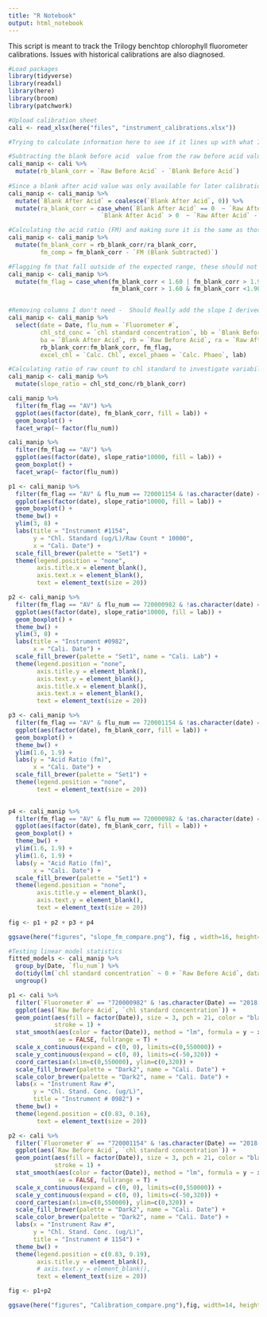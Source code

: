 ```yaml
---
title: "R Notebook"
output: html_notebook
---
```


This script is meant to track the Trilogy benchtop chlorophyll fluorometer calibrations. Issues with historical calibrations are also diagnosed.

```r
#Load packages
library(tidyverse)
library(readxl)
library(here)
library(broom)
library(patchwork)
```

```r
#Upload calibration sheet
cali <- read_xlsx(here("files", "instrument_calibrations.xlsx"))
```

```r
#Trying to calculate information here to see if it lines up with what I did in Excel

#Subtracting the blank before acid  value from the raw before acid value. Renaming using convention rb as "raw before acid" and ra as "raw after acid"
cali_manip <- cali %>% 
  mutate(rb_blank_corr = `Raw Before Acid` - `Blank Before Acid`)
         
#Since a blank after acid value was only available for later calibrations, I subtract the blank before acid values when not available and blank after acid value when it is available         
cali_manip <- cali_manip %>% 
  mutate(`Blank After Acid` = coalesce(`Blank After Acid`, 0)) %>% 
  mutate(ra_blank_corr = case_when(`Blank After Acid` == 0  ~ `Raw After Acid` - `Blank Before Acid`,
                          `Blank After Acid` > 0  ~ `Raw After Acid` - `Blank After Acid`))

#Calculating the acid ratio (FM) and making sure it is the same as those calculated in excel.                      
cali_manip <- cali_manip %>%
  mutate(fm_blank_corr = rb_blank_corr/ra_blank_corr,
         fm_comp = fm_blank_corr - `FM (Blank Subtracted)`)

#Flagging fm that fall outside of the expected range, these should not be used for deriving calibration values. The low values generally occur as a result of standard concentrations that were too low. It also seems like slight acid contaimination may have been an issue for the Hakai calibrations. It is unclear why very high fm values occured.
cali_manip <- cali_manip %>% 
  mutate(fm_flag = case_when(fm_blank_corr < 1.60 | fm_blank_corr > 1.90 ~ "SVC",
                             fm_blank_corr > 1.60 & fm_blank_corr <1.90 ~ "AV"))


#Removing columns I don't need -  Should Really add the slope I derived in excel and that is currently applied to the data on the portal.
cali_manip <- cali_manip %>% 
  select(date = Date, flu_num = `Fluorometer #`, 
         chl_std_conc = `chl standard concentration`, bb = `Blank Before Acid`,
         ba = `Blank After Acid`, rb = `Raw Before Acid`, ra = `Raw After Acid`,
         rb_blank_corr:fm_blank_corr, fm_flag, 
         excel_chl = `Calc. Chl`, excel_phaeo = `Calc. Phaeo`, lab)

#Calculating ratio of raw count to chl standard to investigate variability in slope
cali_manip <- cali_manip %>% 
  mutate(slope_ratio = chl_std_conc/rb_blank_corr)

```

```r

cali_manip %>% 
  filter(fm_flag == "AV") %>% 
  ggplot(aes(factor(date), fm_blank_corr, fill = lab)) +
  geom_boxplot() +
  facet_wrap(~ factor(flu_num))

cali_manip %>% 
  filter(fm_flag == "AV") %>% 
  ggplot(aes(factor(date), slope_ratio*10000, fill = lab)) +
  geom_boxplot() +
  facet_wrap(~ factor(flu_num))

```

```r
p1 <- cali_manip %>% 
  filter(fm_flag == "AV" & flu_num == 720001154 & !as.character(date) == "2018-04-17") %>% 
  ggplot(aes(factor(date), slope_ratio*10000, fill = lab)) +
  geom_boxplot() +
  theme_bw() +
  ylim(3, 8) +
  labs(title = "Instrument #1154",
       y = "Chl. Standard (ug/L)/Raw Count * 10000",
       x = "Cali. Date") +
  scale_fill_brewer(palette = "Set1") +
  theme(legend.position = "none",
        axis.title.x = element_blank(),
        axis.text.x = element_blank(),
        text = element_text(size = 20)) 

p2 <- cali_manip %>% 
  filter(fm_flag == "AV" & flu_num == 720000982 & !as.character(date) == "2018-04-17") %>% 
  ggplot(aes(factor(date), slope_ratio*10000, fill = lab)) +
  geom_boxplot() +
  theme_bw() +
  ylim(3, 8) +
  labs(title = "Instrument #0982",
       x = "Cali. Date") +
  scale_fill_brewer(palette = "Set1", name = "Cali. Lab") +
  theme(legend.position = "none",
        axis.title.y = element_blank(),
        axis.text.y = element_blank(),
        axis.title.x = element_blank(),
        axis.text.x = element_blank(),
        text = element_text(size = 20)) 

p3 <- cali_manip %>% 
  filter(fm_flag == "AV" & flu_num == 720001154 & !as.character(date) == "2018-04-17") %>%
  ggplot(aes(factor(date), fm_blank_corr, fill = lab)) +
  geom_boxplot() +
  theme_bw() +
  ylim(1.6, 1.9) +
  labs(y = "Acid Ratio (fm)",
       x = "Cali. Date") +
  scale_fill_brewer(palette = "Set1") +
  theme(legend.position = "none",
        text = element_text(size = 20)) 
  

p4 <- cali_manip %>% 
  filter(fm_flag == "AV" & flu_num == 720000982 & !as.character(date) == "2018-04-17") %>% 
  ggplot(aes(factor(date), fm_blank_corr, fill = lab)) +
  geom_boxplot() +
  theme_bw() +
  ylim(1.6, 1.9) +
  ylim(1.6, 1.9) +
  labs(y = "Acid Ratio (fm)",
       x = "Cali. Date") +
  scale_fill_brewer(palette = "Set1") +
  theme(legend.position = "none",
        axis.title.y = element_blank(),
        axis.text.y = element_blank(),
        text = element_text(size = 20)) 
  
fig <- p1 + p2 + p3 + p4

ggsave(here("figures", "slope_fm_compare.png"), fig , width=16, height=15, dpi=300)
```






```r
#Testing linear model statistics
fitted_models <- cali_manip %>% 
  group_by(Date, `flu_num`) %>% 
  do(tidy(lm(`chl standard concentration` ~ 0 + `Raw Before Acid`, data = .))) %>% 
  ungroup() 
```





```r
p1 <- cali %>% 
  filter(`Fluorometer #` == "720000982" & !as.character(Date) == "2018-04-17") %>% 
  ggplot(aes(`Raw Before Acid`, `chl standard concentration`)) +
  geom_point(aes(fill = factor(Date)), size = 3, pch = 21, color = "black", 
             stroke = 1) +
  stat_smooth(aes(color = factor(Date)), method = "lm", formula = y ~ x - 1,
              se = FALSE, fullrange = T) +
  scale_x_continuous(expand = c(0, 0), limits=c(0,550000)) +
  scale_y_continuous(expand = c(0, 0), limits=c(-50,320)) +
  coord_cartesian(xlim=c(0,550000), ylim=c(0,320)) +
  scale_fill_brewer(palette = "Dark2", name = "Cali. Date") +
  scale_color_brewer(palette = "Dark2", name = "Cali. Date") +
  labs(x = "Instrument Raw #",
       y = "Chl. Stand. Conc. (ug/L)",
       title = "Instrument # 0982") +
  theme_bw() +
  theme(legend.position = c(0.83, 0.16),
        text = element_text(size = 20)) 

p2 <- cali %>% 
  filter(`Fluorometer #` == "720001154" & !as.character(Date) == "2018-04-17") %>% 
  ggplot(aes(`Raw Before Acid`, `chl standard concentration`)) +
  geom_point(aes(fill = factor(Date)), size = 3, pch = 21, color = "black",
             stroke = 1) +
  stat_smooth(aes(color = factor(Date)), method = "lm", formula = y ~ x - 1,
              se = FALSE, fullrange = T) +
  scale_x_continuous(expand = c(0, 0), limits=c(0,550000)) +
  scale_y_continuous(expand = c(0, 0), limits=c(-50,320)) +
  coord_cartesian(xlim=c(0,550000), ylim=c(0,320)) +
  scale_fill_brewer(palette = "Dark2", name = "Cali. Date") +
  scale_color_brewer(palette = "Dark2", name = "Cali. Date") +
  labs(x = "Instrument Raw #",
       y = "Chl. Stand. Conc. (ug/L)",
       title = "Instrument # 1154") +
  theme_bw() +
  theme(legend.position = c(0.83, 0.19),
        axis.title.y = element_blank(),
        # axis.text.y = element_blank(),
        text = element_text(size = 20))

fig <- p1+p2

ggsave(here("figures", "Calibration_compare.png"),fig, width=14, height=7.5, dpi=300)
```









